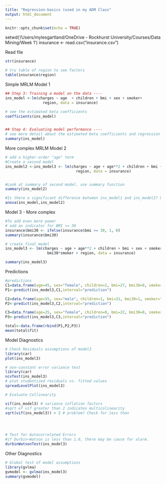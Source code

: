 ```yaml
---
title: "Regression-basics (used in my ADM Class"
output: html_document
---
```


```r
knitr::opts_chunk$set(echo = TRUE)
```

setwd('/Users/mylesgartland/OneDrive - Rockhurst University/Courses/Data Mining/Week 1')
insurance <- read.csv("insurance.csv")

Read file
```r
str(insurance)
```

```r
# try table of region to see factors
table(insurance$region)
```


Simple MRLM
Model 1
```r
## Step 3: Training a model on the data ----
ins_model <-lm(charges ~ age  + children + bmi + sex + smoker+
                 region, data = insurance)

# see the estimated beta coefficients
coefficients(ins_model)


## Step 4: Evaluating model performance ----
# see more detail about the estimated beta coefficients and regression model
summary(ins_model)
```

More complex MRLM
Model 2
```r
# add a higher-order "age" term
#Create a second model
ins_model2 <-ins_model3 <- lm(charges ~ age + age**2 + children + bmi + sex + smoker+
                                region, data = insurance)


#Look at summary of second model. use summary function
summary(ins_model2)

#Is there a significant difference between ins_model1 and ins_model2? Use anova function
anova(ins_model,ins_model2)

```

Model 3 - More complex
```r
#To add even more power
# add an indicator for BMI >= 30
insurance$bmi30 <- ifelse(insurance$bmi >= 30, 1, 0)
summary(insurance$bmi30)

# create final model
ins_model3 <- lm(charges ~ age + age**2 + children + bmi + sex + smoker+
                   bmi30*smoker + region, data = insurance)

summary(ins_model3)


```
Predictions
```r
#predictions
C1=data.frame(age=45, sex="female", children=2, bmi=27, bmi30=0, smoker="no",region="southwest")
P1<-predict(ins_model3,C1,interval="prediction")

C2=data.frame(age=55, sex="male", children=1, bmi=31, bmi30=1, smoker="yes",region="northeast")
P2<-predict(ins_model3,C2,interval="prediction")

C3=data.frame(age=25, sex="female", children=0, bmi=22, bmi30=0, smoker="no",region="northeast")
P3<-predict(ins_model3,C3,interval="prediction")

total<-data.frame(rbind(P1,P2,P3))
mean(total$fit)
```

Model Diagnostics
```r
# Check Residuals assumptions of model3
library(car)
plot(ins_model3)

# non-constant error variance test
library(car)
ncvTest(ins_model3)
# plot studentized residuals vs. fitted values 
spreadLevelPlot(ins_model3)

# Evaluate Collinearity

vif(ins_model3) # variance inflation factors 
#sqrt of vif greater than 2 indicates multicolinearity
sqrt(vif(ins_model3)) > 2 # problem? Check for less than 




# Test for Autocorrelated Errors
#if Durbin–Watson is less than 1.0, there may be cause for alarm. 
durbinWatsonTest(ins_model3)

```

Other Diagnostics
```r
# Global test of model assumptions
library(gvlma)
gvmodel <- gvlma(ins_model3) 
summary(gvmodel)
```

